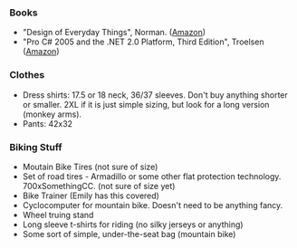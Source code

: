 ===Books===
* "Design of Everyday Things", Norman. ([http://www.amazon.com/Design-Everyday-Things-Donald-Norman/dp/0465067107/sr=8-1/qid=1164909028/ref=pd_bbs_sr_1/102-9596148-3812120?ie=UTF8&s=books Amazon])
* "Pro C# 2005 and the .NET 2.0 Platform, Third Edition", Troelsen ([http://www.amazon.com/Pro-2005-NET-Platform-Third/dp/1590594193/sr=8-1/qid=1164909634/ref=pd_bbs_sr_1/102-9596148-3812120?ie=UTF8&s=books Amazon])

===Clothes===
* Dress shirts: 17.5 or 18 neck, 36/37 sleeves.  Don't buy anything shorter or smaller.  2XL if it is just simple sizing, but look for a long version (monkey arms).
* Pants: 42x32

===Biking Stuff===
* Moutain Bike Tires (not sure of size)
* Set of road tires - Armadillo or some other flat protection technology.  700xSomethingCC. (not sure of size yet)
* Bike Trainer (Emily has this covered)
* Cyclocomputer for mountain bike.  Doesn't need to be anything fancy.
* Wheel truing stand
* Long sleeve t-shirts for riding (no silky jerseys or anything)
* Some sort of simple, under-the-seat bag (mountain bike)